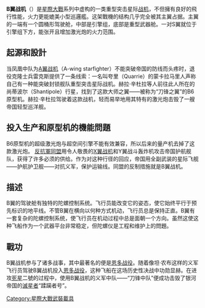 {{unreferenced|time=2016-03-22T03:30:52+00:00}}
{{noteTA
|G1=星際大戰
}}
{{StarWarsCraft|
image=|
bgcolor=#c00|
fgcolor=#000|
船舰名=<font color="white">'''B翼战机'''<br/>{{lang|en|'''B-wing'''}}</font>|
制造商=夸里（Quarrie）(原型機)、[[阿克巴上將|阿克巴上將]](量產機)|
型号={{lang|en|A/SF-01}}型|
类别=重火力型突击星际战斗机|
长度=9.6米|
外壳=鈦合金外殼|
武器装备=1部重型离子炮，2部質子魚雷發射裝置，2把自动爆能枪和3部激光炮。可选配置包括3部激光炮、三部离子炮和两部鱼雷发射器。|
船员=驾驶员1名|
所属立场=[[反抗軍同盟|反抗軍同盟]]、[[新共和國|新共和國]]|
首次出现=[[星際大戰六部曲：絕地大反攻|星際大戰六部曲：絕地大反攻]]
}}
'''B翼战机'''（{{lang-en|B-WING}}）是[[星際大戰|星際大戰]]系列中虚构的一类重型突击星际[[战机|战机]]，不但擁有良好的飛行性能，火力更能媲美小型巡邏艦。这架戰機的结构几乎完全被其主翼占据。主翼的一端有一个圆桶形驾驶舱，中部是引擎组，底部是重型武器舱。一对S翼就位于引擎组下方，能张开且增加激光炮的火力范围。

==起源和設計==
当凤凰中队为[[A翼战机|A翼战机]]（A-wing starfighter）不能突破帝国的防线而头疼时，退役克隆士兵雷克斯提供了一条线索：一名叫夸里（Quarrie）的蒙卡拉马里人声称自己有一种能突破封锁舰队重型突击星际战机。赫拉·辛杜拉等人前往此人所在的尚蒂波尔（Shantipole）行星，找到了这款大师之翼——被称为“刀锋之翼”的B6原型机。赫拉·辛杜拉驾驶着这款战机，轻而易举地用其特有的激光炮击毁了一艘帝国轻型巡洋舰。


==投入生产和原型机的機能問題==
B6原型机的超级激光炮与超空间引擎不能有效兼容，所以后来的量产机去掉了这款激光炮。
[[反抗軍同盟|反抗軍同盟]]用令人敬畏的[[X翼战机|X翼战机]]和Y翼战斗轰炸机攻击帝国护航舰队，获得了许多必须的供给。作为对这种行径的回应，帝国用全副武装的星际飞舰——护航护卫舰——对抗义军，保护运输线。同盟的反制措施就是B翼战机。

==描述==
B翼的驾驶舱有独特的陀螺控制系统。飞行员能改变它的姿态，使它始终平行于预先标识的地平线。不管B翼在横向以何种方式机动，飞行员总是保持正直。B翼有一套复杂的陀螺控制系统，使飞行员在机动过程中总是面朝一个方向。虽然这使这种飞船作为一个武器平台非常稳定，但陀螺仪是工程和维护上的問題。

==戰功==
B翼战机参与了诸多战事，其中最著名的便是[[恩多战役|恩多战役]]。随着像坦·农布这样的义军飞行员驾驶B翼战机投入[[恩多战役|恩多战役]]，这种飞船在这场历史性决战中功勋显赫。在进攻[[死星|死星]]二號的过程中，使用B翼战机的义军中队——“刀锋中队”便成功击毁了银河帝国的[[滅星者|滅星者]]“蹂躏者号”。

{{星際大戰宇宙}}

[[Category:星際大戰武裝載具|Category:星際大戰武裝載具]]